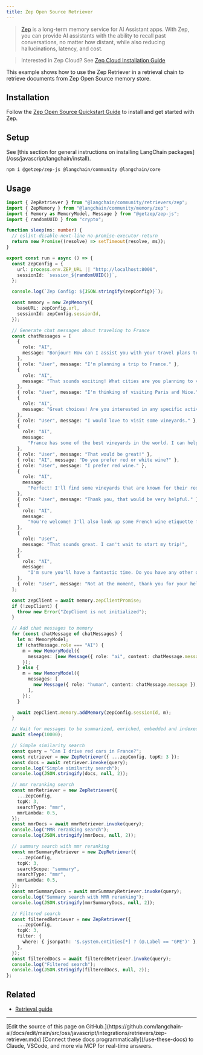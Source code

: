 ```yaml
---
title: Zep Open Source Retriever
---
```


> [Zep](https://www.getzep.com) is a long-term memory service for AI Assistant apps.
> With Zep, you can provide AI assistants with the ability to recall past conversations, no matter how distant,
> while also reducing hallucinations, latency, and cost.

> Interested in Zep Cloud? See [Zep Cloud Installation Guide](https://help.getzep.com/sdks)

This example shows how to use the Zep Retriever in a retrieval chain to retrieve documents from Zep Open Source memory store.

## Installation

Follow the [Zep Open Source Quickstart Guide](https://help.getzep.com/quickstart) to install and get started with Zep.

## Setup

<Tip>
See [this section for general instructions on installing LangChain packages](/oss/javascript/langchain/install).
</Tip>

```bash npm
npm i @getzep/zep-js @langchain/community @langchain/core
```

## Usage

```typescript
import { ZepRetriever } from "@langchain/community/retrievers/zep";
import { ZepMemory } from "@langchain/community/memory/zep";
import { Memory as MemoryModel, Message } from "@getzep/zep-js";
import { randomUUID } from "crypto";

function sleep(ms: number) {
  // eslint-disable-next-line no-promise-executor-return
  return new Promise((resolve) => setTimeout(resolve, ms));
}

export const run = async () => {
  const zepConfig = {
    url: process.env.ZEP_URL || "http://localhost:8000",
    sessionId: `session_${randomUUID()}`,
  };

  console.log(`Zep Config: ${JSON.stringify(zepConfig)}`);

  const memory = new ZepMemory({
    baseURL: zepConfig.url,
    sessionId: zepConfig.sessionId,
  });

  // Generate chat messages about traveling to France
  const chatMessages = [
    {
      role: "AI",
      message: "Bonjour! How can I assist you with your travel plans today?",
    },
    { role: "User", message: "I'm planning a trip to France." },
    {
      role: "AI",
      message: "That sounds exciting! What cities are you planning to visit?",
    },
    { role: "User", message: "I'm thinking of visiting Paris and Nice." },
    {
      role: "AI",
      message: "Great choices! Are you interested in any specific activities?",
    },
    { role: "User", message: "I would love to visit some vineyards." },
    {
      role: "AI",
      message:
        "France has some of the best vineyards in the world. I can help you find some.",
    },
    { role: "User", message: "That would be great!" },
    { role: "AI", message: "Do you prefer red or white wine?" },
    { role: "User", message: "I prefer red wine." },
    {
      role: "AI",
      message:
        "Perfect! I'll find some vineyards that are known for their red wines.",
    },
    { role: "User", message: "Thank you, that would be very helpful." },
    {
      role: "AI",
      message:
        "You're welcome! I'll also look up some French wine etiquette for you.",
    },
    {
      role: "User",
      message: "That sounds great. I can't wait to start my trip!",
    },
    {
      role: "AI",
      message:
        "I'm sure you'll have a fantastic time. Do you have any other questions about your trip?",
    },
    { role: "User", message: "Not at the moment, thank you for your help!" },
  ];

  const zepClient = await memory.zepClientPromise;
  if (!zepClient) {
    throw new Error("ZepClient is not initialized");
  }

  // Add chat messages to memory
  for (const chatMessage of chatMessages) {
    let m: MemoryModel;
    if (chatMessage.role === "AI") {
      m = new MemoryModel({
        messages: [new Message({ role: "ai", content: chatMessage.message })],
      });
    } else {
      m = new MemoryModel({
        messages: [
          new Message({ role: "human", content: chatMessage.message }),
        ],
      });
    }

    await zepClient.memory.addMemory(zepConfig.sessionId, m);
  }

  // Wait for messages to be summarized, enriched, embedded and indexed.
  await sleep(10000);

  // Simple similarity search
  const query = "Can I drive red cars in France?";
  const retriever = new ZepRetriever({ ...zepConfig, topK: 3 });
  const docs = await retriever.invoke(query);
  console.log("Simple similarity search");
  console.log(JSON.stringify(docs, null, 2));

  // mmr reranking search
  const mmrRetriever = new ZepRetriever({
    ...zepConfig,
    topK: 3,
    searchType: "mmr",
    mmrLambda: 0.5,
  });
  const mmrDocs = await mmrRetriever.invoke(query);
  console.log("MMR reranking search");
  console.log(JSON.stringify(mmrDocs, null, 2));

  // summary search with mmr reranking
  const mmrSummaryRetriever = new ZepRetriever({
    ...zepConfig,
    topK: 3,
    searchScope: "summary",
    searchType: "mmr",
    mmrLambda: 0.5,
  });
  const mmrSummaryDocs = await mmrSummaryRetriever.invoke(query);
  console.log("Summary search with MMR reranking");
  console.log(JSON.stringify(mmrSummaryDocs, null, 2));

  // Filtered search
  const filteredRetriever = new ZepRetriever({
    ...zepConfig,
    topK: 3,
    filter: {
      where: { jsonpath: '$.system.entities[*] ? (@.Label == "GPE")' },
    },
  });
  const filteredDocs = await filteredRetriever.invoke(query);
  console.log("Filtered search");
  console.log(JSON.stringify(filteredDocs, null, 2));
};
```

## Related

- [Retrieval guide](/oss/javascript/langchain/retrieval)

---

<Callout icon="pen-to-square" iconType="regular">
    [Edit the source of this page on GitHub.](https://github.com/langchain-ai/docs/edit/main/src/oss/javascript/integrations/retrievers/zep-retriever.mdx)
</Callout>
<Tip icon="terminal" iconType="regular">
    [Connect these docs programmatically](/use-these-docs) to Claude, VSCode, and more via MCP for    real-time answers.
</Tip>
